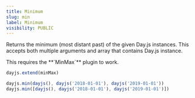 ```yaml
---
title: Minimum
slug: min
label: Minimum
visibility: PUBLIC
---
```


Returns the minimum (most distant past) of the given Day.js instances.
This accepts both multiple arguments and array that contains Day.js instance.

<Callout type="info">
This requires the **`MinMax`** plugin to work.
</Callout>

```js
dayjs.extend(minMax)

dayjs.min(dayjs(), dayjs('2018-01-01'), dayjs('2019-01-01'))
dayjs.min([dayjs(), dayjs('2018-01-01'), dayjs('2019-01-01')])
```